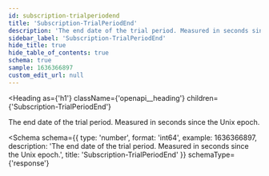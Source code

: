```yaml
---
id: subscription-trialperiodend
title: 'Subscription-TrialPeriodEnd'
description: 'The end date of the trial period. Measured in seconds since the Unix epoch.'
sidebar_label: 'Subscription-TrialPeriodEnd'
hide_title: true
hide_table_of_contents: true
schema: true
sample: 1636366897
custom_edit_url: null
---
```



<Heading
  as={'h1'}
  className={'openapi__heading'}
  children={'Subscription-TrialPeriodEnd'}
></Heading>

The end date of the trial period. Measured in seconds since the Unix epoch.

<Schema
  schema={{
    type: 'number',
    format: 'int64',
    example: 1636366897,
    description: 'The end date of the trial period. Measured in seconds since the Unix epoch.',
    title: 'Subscription-TrialPeriodEnd'
  }}
  schemaType={'response'}
></Schema>
